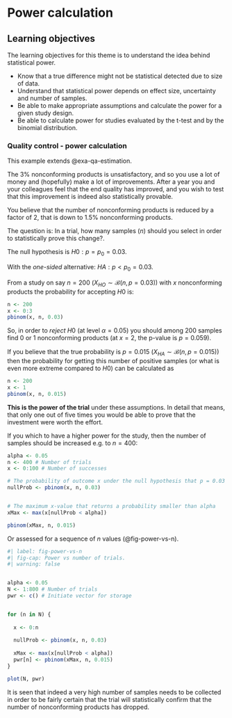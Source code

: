# Power calculation


::: {.callout-tip}
## Learning objectives

The learning objectives for this theme is to understand the idea behind statistical power.

* Know that a true difference might not be statistical detected due to size of data. 
* Understand that statistical power depends on effect size, uncertainty and number of samples. 
* Be able to make appropriate assumptions and calculate the power for a given study design. 
* Be able to calculate power for studies evaluated by the t-test and by the binomial distribution. 
:::

::: {.callout-example #exa-qa-power-calculation}
### Quality control - power calculation

This example extends @exa-qa-estimation.

The $3\%$ nonconforming products is unsatisfactory, and so you use a lot of money and (hopefully) make a lot of improvements. After a year you and your colleagues feel that the end quality has improved, and you wish to test that this improvement is indeed also statistically provable.

You believe that the number of nonconforming products is reduced by a factor of $2$, that is down to $1.5\%$ nonconforming products.

The question is: In a trial, how many samples ($n$) should you select in order to statistically prove this change?.

The null hypothesis is $H0: p = p_0 = 0.03$.

With the *one-sided* alternative: $HA: p < p_0 = 0.03$.

From a study on say $n = 200$ ($X_{HO} \sim \mathcal{B}(n,p = 0.03)$) with $x$ nonconforming products the probability for accepting $H0$ is: 

\begin{equation}
P(X_{HO} \leq x) \geq \alpha = 0.05
\end{equation}

```r

n <- 200
x <- 0:3
pbinom(x, n, 0.03)

```

So, in order to *reject* $H0$ (at level $\alpha = 0.05$) you should among $200$ samples find $0$ or $1$ nonconforming products (at $x = 2$, the p-value is $p = 0.059$).

If you believe that the true probability is $p = 0.015$ ($X_{HA} \sim \mathcal{B}(n,p = 0.015)$) then the probability for getting this number of positive samples (or what is even more extreme compared to $H0$) can be calculated as

\begin{equation}
P(X_{HA} \leq 1) = P(X_{HA}=0) + P(X_{HA}=1).
\end{equation}

```r
n <- 200
x <- 1
pbinom(x, n, 0.015)
```

**This is the power of the trial** under these assumptions.
In detail that means, that only one out of five times you would be able to prove that the investment were worth the effort.

If you which to have a higher power for the study, then the number of samples should be increased e.g. to $n = 400$:

```r
alpha <- 0.05
n <- 400 # Number of trials
x <- 0:100 # Number of successes

# The probability of outcome x under the null hypothesis that p = 0.03
nullProb <- pbinom(x, n, 0.03) 


# The maximum x-value that returns a probability smaller than alpha
xMax <- max(x[nullProb < alpha])

pbinom(xMax, n, 0.015)
```

Or assessed for a sequence of $n$ values (@fig-power-vs-n).
```r
#| label: fig-power-vs-n
#| fig-cap: Power vs number of trials.
#| warning: false


alpha <- 0.05
N <- 1:800 # Number of trials
pwr <- c() # Initiate vector for storage


for (n in N) {
  
  x <- 0:n
  
  nullProb <- pbinom(x, n, 0.03)
  
  xMax <- max(x[nullProb < alpha])
  pwr[n] <- pbinom(xMax, n, 0.015)
}

plot(N, pwr)

```

It is seen that indeed a very high number of samples needs to be collected in order to be fairly certain that the trial will statistically confirm that the number of nonconforming products has dropped.


:::
<!-- End example callout -->